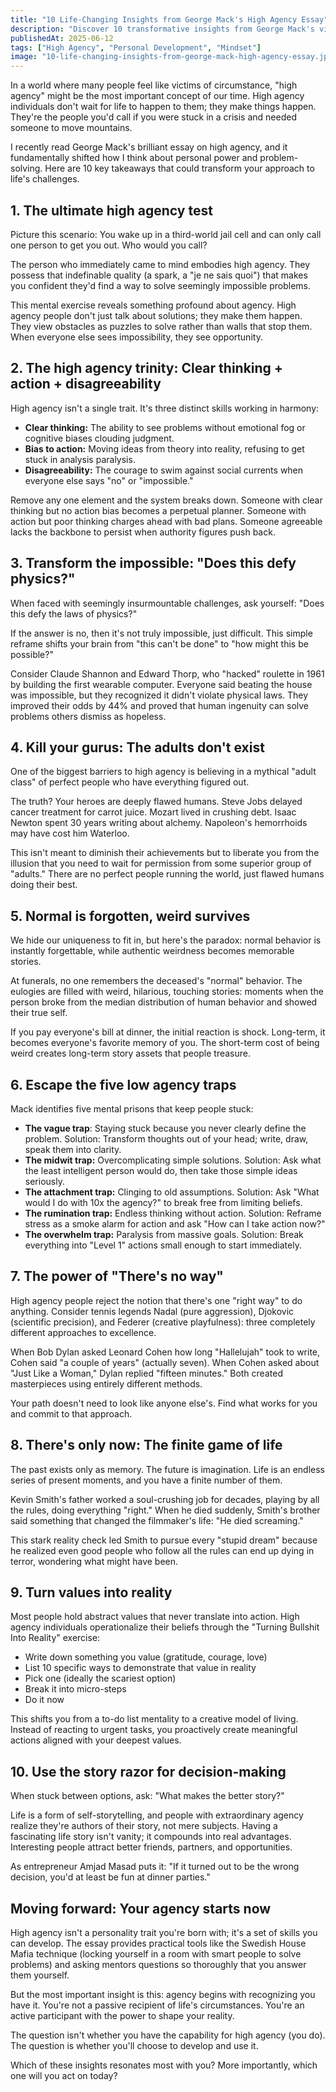 ```yaml
---
title: "10 Life-Changing Insights from George Mack's High Agency Essay"
description: "Discover 10 transformative insights from George Mack's viral essay on high agency. Learn how to shift from letting life happen to you to actively shaping your reality through clear thinking, decisive action, and strategic disagreeability."
publishedAt: 2025-06-12
tags: ["High Agency", "Personal Development", "Mindset"]
image: "10-life-changing-insights-from-george-mack-high-agency-essay.jpg"
---
```




<BlogPageLayout frontmatter={frontmatter}>

In a world where many people feel like victims of circumstance, "high agency" might be the most important concept of our time. High agency individuals don't wait for life to happen to them; they make things happen. They're the people you'd call if you were stuck in a crisis and needed someone to move mountains.

I recently read George Mack's brilliant essay on high agency, and it fundamentally shifted how I think about personal power and problem-solving. Here are 10 key takeaways that could transform your approach to life's challenges.

## 1. The ultimate high agency test

Picture this scenario: You wake up in a third-world jail cell and can only call one person to get you out. Who would you call?

The person who immediately came to mind embodies high agency. They possess that indefinable quality (a spark, a "je ne sais quoi") that makes you confident they'd find a way to solve seemingly impossible problems.

This mental exercise reveals something profound about agency. High agency people don't just talk about solutions; they make them happen. They view obstacles as puzzles to solve rather than walls that stop them. When everyone else sees impossibility, they see opportunity.

## 2. The high agency trinity: Clear thinking + action + disagreeability

High agency isn't a single trait. It's three distinct skills working in harmony:

- **Clear thinking:** The ability to see problems without emotional fog or cognitive biases clouding judgment.
- **Bias to action:** Moving ideas from theory into reality, refusing to get stuck in analysis paralysis.
- **Disagreeability:** The courage to swim against social currents when everyone else says "no" or "impossible."

Remove any one element and the system breaks down. Someone with clear thinking but no action bias becomes a perpetual planner. Someone with action but poor thinking charges ahead with bad plans. Someone agreeable lacks the backbone to persist when authority figures push back.

## 3. Transform the impossible: "Does this defy physics?"

When faced with seemingly insurmountable challenges, ask yourself: "Does this defy the laws of physics?"

If the answer is no, then it's not truly impossible, just difficult. This simple reframe shifts your brain from "this can't be done" to "how might this be possible?"

Consider Claude Shannon and Edward Thorp, who "hacked" roulette in 1961 by building the first wearable computer. Everyone said beating the house was impossible, but they recognized it didn't violate physical laws. They improved their odds by 44% and proved that human ingenuity can solve problems others dismiss as hopeless.

## 4. Kill your gurus: The adults don't exist

One of the biggest barriers to high agency is believing in a mythical "adult class" of perfect people who have everything figured out.

The truth? Your heroes are deeply flawed humans. Steve Jobs delayed cancer treatment for carrot juice. Mozart lived in crushing debt. Isaac Newton spent 30 years writing about alchemy. Napoleon's hemorrhoids may have cost him Waterloo.

This isn't meant to diminish their achievements but to liberate you from the illusion that you need to wait for permission from some superior group of "adults." There are no perfect people running the world, just flawed humans doing their best.

## 5. Normal is forgotten, weird survives

We hide our uniqueness to fit in, but here's the paradox: normal behavior is instantly forgettable, while authentic weirdness becomes memorable stories.

At funerals, no one remembers the deceased's "normal" behavior. The eulogies are filled with weird, hilarious, touching stories: moments when the person broke from the median distribution of human behavior and showed their true self.

If you pay everyone's bill at dinner, the initial reaction is shock. Long-term, it becomes everyone's favorite memory of you. The short-term cost of being weird creates long-term story assets that people treasure.

## 6. Escape the five low agency traps

Mack identifies five mental prisons that keep people stuck:

- **The vague trap**: Staying stuck because you never clearly define the problem. Solution: Transform thoughts out of your head; write, draw, speak them into clarity.
- **The midwit trap:** Overcomplicating simple solutions. Solution: Ask what the least intelligent person would do, then take those simple ideas seriously.
- **The attachment trap:** Clinging to old assumptions. Solution: Ask "What would I do with 10x the agency?" to break free from limiting beliefs.
- **The rumination trap:** Endless thinking without action. Solution: Reframe stress as a smoke alarm for action and ask "How can I take action now?"
- **The overwhelm trap:** Paralysis from massive goals. Solution: Break everything into "Level 1" actions small enough to start immediately.

## 7. The power of "There's no way"

High agency people reject the notion that there's one "right way" to do anything. Consider tennis legends Nadal (pure aggression), Djokovic (scientific precision), and Federer (creative playfulness): three completely different approaches to excellence.

When Bob Dylan asked Leonard Cohen how long "Hallelujah" took to write, Cohen said "a couple of years" (actually seven). When Cohen asked about "Just Like a Woman," Dylan replied "fifteen minutes." Both created masterpieces using entirely different methods.

Your path doesn't need to look like anyone else's. Find what works for you and commit to that approach.

## 8. There's only now: The finite game of life

The past exists only as memory. The future is imagination. Life is an endless series of present moments, and you have a finite number of them.

Kevin Smith's father worked a soul-crushing job for decades, playing by all the rules, doing everything "right." When he died suddenly, Smith's brother said something that changed the filmmaker's life: "He died screaming."

This stark reality check led Smith to pursue every "stupid dream" because he realized even good people who follow all the rules can end up dying in terror, wondering what might have been.

## 9. Turn values into reality

Most people hold abstract values that never translate into action. High agency individuals operationalize their beliefs through the "Turning Bullshit Into Reality" exercise:

- Write down something you value (gratitude, courage, love)
- List 10 specific ways to demonstrate that value in reality
- Pick one (ideally the scariest option)
- Break it into micro-steps
- Do it now

This shifts you from a to-do list mentality to a creative model of living. Instead of reacting to urgent tasks, you proactively create meaningful actions aligned with your deepest values.

## 10. Use the story razor for decision-making

When stuck between options, ask: "What makes the better story?"

Life is a form of self-storytelling, and people with extraordinary agency realize they're authors of their story, not mere subjects. Having a fascinating life story isn't vanity; it compounds into real advantages. Interesting people attract better friends, partners, and opportunities.

As entrepreneur Amjad Masad puts it: "If it turned out to be the wrong decision, you'd at least be fun at dinner parties."

## Moving forward: Your agency starts now

High agency isn't a personality trait you're born with; it's a set of skills you can develop. The essay provides practical tools like the Swedish House Mafia technique (locking yourself in a room with smart people to solve problems) and asking mentors questions so thoroughly that you answer them yourself.

But the most important insight is this: agency begins with recognizing you have it. You're not a passive recipient of life's circumstances. You're an active participant with the power to shape your reality.

The question isn't whether you have the capability for high agency (you do). The question is whether you'll choose to develop and use it.

Which of these insights resonates most with you? More importantly, which one will you act on today?

<PodcastSummariesAd />

</BlogPageLayout>
